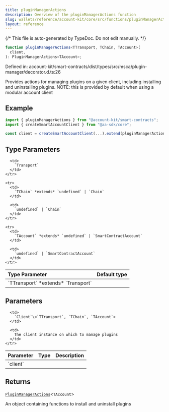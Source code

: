 ```yaml
---
title: pluginManagerActions
description: Overview of the pluginManagerActions function
slug: wallets/reference/account-kit/core/src/functions/pluginManagerActions
layout: reference
---
```


{/* This file is auto-generated by TypeDoc. Do not edit manually. */}

```ts
function pluginManagerActions<TTransport, TChain, TAccount>(
  client,
): PluginManagerActions<TAccount>;
```

Defined in: account-kit/smart-contracts/dist/types/src/msca/plugin-manager/decorator.d.ts:26

Provides actions for managing plugins on a given client, including installing and uninstalling plugins.
NOTE: this is provided by default when using a modular account client

## Example

```ts
import { pluginManagerActions } from "@account-kit/smart-contracts";
import { createSmartAccountClient } from "@aa-sdk/core";

const client = createSmartAccountClient(...).extend(pluginManagerActions);
```

## Type Parameters

<table>
  <thead>
    <tr>
      <th align="left">Type Parameter</th>
      <th align="left">Default type</th>
    </tr>
  </thead>

  <tbody>
    <tr>
      <td>
        `TTransport` *extends* `Transport`
      </td>

      <td>
        `Transport`
      </td>
    </tr>

    <tr>
      <td>
        `TChain` *extends* `undefined` | `Chain`
      </td>

      <td>
        `undefined` | `Chain`
      </td>
    </tr>

    <tr>
      <td>
        `TAccount` *extends* `undefined` | `SmartContractAccount`
      </td>

      <td>
        `undefined` | `SmartContractAccount`
      </td>
    </tr>

  </tbody>
</table>

## Parameters

<table>
  <thead>
    <tr>
      <th align="left">Parameter</th>
      <th align="left">Type</th>
      <th align="left">Description</th>
    </tr>
  </thead>

  <tbody>
    <tr>
      <td>
        `client`
      </td>

      <td>
        `Client`\<`TTransport`, `TChain`, `TAccount`>
      </td>

      <td>
        The client instance on which to manage plugins
      </td>
    </tr>

  </tbody>
</table>

## Returns

[`PluginManagerActions`](../type-aliases/PluginManagerActions.mdx)\<`TAccount`>

An object containing functions to install and uninstall plugins
